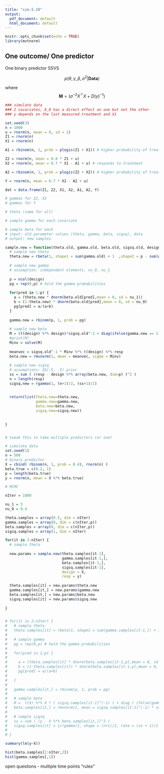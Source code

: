 ```yaml
---
title: "sim.5.28"
output:
  pdf_document: default
  html_document: default
---
```


```r
knitr::opts_chunk$set(echo = TRUE)
library(mvtnorm)
```

## One outcome/ One predictor

\begin{align}
\sigma^2 &\sim \text{IG}(1/2,1/2) \\
P(\theta) &= {1}(0<\theta<1) \\
p(\gamma_i=1 \vert \theta) &= \theta \\
p(\beta_i \vert \gamma_i) &= \gamma_i \mathcal{ N}(0,\nu_1) + (1-\gamma_i)\mathcal{N}(0,\nu_0) \\
p(\mathbf{y} \vert \boldsymbol{\beta}, \mathbf{X}) &= \mathcal{N}(\mathbf{X} \beta, \sigma^2 \mathbf{I}) \\
\end{align}

One binary predictor SSVS

$$p(\theta, \gamma, \beta, \sigma^2 \vert \textbf{Data})$$

\begin{align}
p(\theta \vert \gamma) &\sim \text{Beta}(\sum_i \gamma_i + 1, p - \sum_i \gamma_i + 1) \\
p(\gamma_i \vert \beta, \theta) &= \frac{\theta p(\beta \vert \gamma=1)}{\theta p(\beta \vert \gamma=1)+(1-\theta) p(\beta \vert \gamma=0)} \\
&= \frac{\theta N(0,\nu_1)}{\theta N(0,\nu_1) + (1-\theta) N(0, \nu_0)} \\
p(\beta \vert \gamma) &\sim N( (\sigma^{-2}) \mathbf{M}^{-1} X^\top y, \mathbf{M}^{-1}) \\
p(\sigma^2 \vert \cdot) &\sim \text{IG}((n+1)/2, (\text{ss}+1)/2)
\end{align}

where $$\mathbf{M} =(\sigma^{-2}X^\top X + D(\gamma)^{-1})$$


```r
### simulate data 
### 2 covariates, A_0 has a direct effect on one but not the other
### y depends on the last measured treatment and X1

set.seed(3)
n = 1000
u = rnorm(n, mean = 0, sd = 2)
Z1 = rnorm(n)
X1 = rnorm(n)

A1 = rbinom(n, 1, prob = plogis(Z1 + X1)) # higher probability of treatment when X's are >

Z2 = rnorm(n, mean = 0.8 * Z1 + u)
X2 = rnorm(n, mean = 0.7 * X1 - A1 + u) # responds to treatment

A2 = rbinom(n, 1, prob = plogis(Z2 + X2)) # higher probability of treatment when X's are >

Y = rnorm(n, mean = 0.7 * X2 - A2 + u)

dat = data.frame(Z1, Z2, X1, X2, A1, A2, Y)
```

```r
# gammas for Z2, X2 
# gammas for Y

# theta (same for all)

# sample gamma for each covariate

# sample beta for each
# input: old parameter values (theta, gamma, beta, sigsq), data
# output: new samples

sample.new = function(theta.old, gamma.old, beta.old, sigsq.old, design, resp) {
  # sample new theta
  theta.new = rbeta(1, shape1 = sum(gamma.old) + 1  ,shape2 = p - sum(gamma.old) + 1)
  
  # sample new gamma 
  # assumption: independent elements, nu_0, nu_1
  
  p = ncol(design)
  pg = rep(0,p) # hold the gamma probabilities
  
  for(pred in 1:p) {
    a = (theta.new * dnorm(beta.old[pred],mean = 0, sd = nu_1))
    b = (1-theta.new) * dnorm(beta.old[pred],mean = 0, sd = nu_0)
    pg[pred] = a/(a+b)
  }
  
  gamma.new = rbinom(p, 1, prob = pg)
  
  # sample new beta
  M = (t(design) %*% design)*sigsq.old^-1 + diag(ifelse(gamma.new == 1, 1/nu_1, 1/nu_0)) 
  #print(M)
  Minv = solve(M)
  
  meanvec = sigsq.old^-1 * Minv %*% t(design) %*% resp
  beta.new = rmvnorm(1, mean = meanvec, sigma = Minv)
  
  # sample new sigsq
  # assumptions: IG(.5, .5) prior
  ss = sum ( (resp - design %*% array(beta.new, dim=p) )^2 )
  n = length(resp)
  sigsq.new = rgamma(1, (n+1)/2, (ss+1)/2)
  
  
  return(list(theta.new=theta.new, 
              gamma.new=gamma.new, 
              beta.new=beta.new,
              sigsq.new=sigsq.new))
  
  
}



```


```r

# tweak this to take multiple predictors (or one)

# simulate data
set.seed(1)
n = 500
# binary predictor
X = cbind( rbinom(n, 1, prob = 0.4), rnorm(n) )
beta.true = c(0.2, 1)
p = length(beta.true)
y = rnorm(n, mean = X %*% beta.true)

# MCMC

nIter = 1000

nu_1 = 5
nu_0 = 0.4

theta.samples = array(0.5, dim = nIter)
gamma.samples = array(0, dim = c(nIter,p))
beta.samples = array(0, dim = c(nIter,p))
sigsq.samples = array(1, dim = nIter)

for(it in 2:nIter) {
  # sample theta
  
  new.params = sample.new(theta.samples[it-1],
                          gamma.samples[it-1,],
                          beta.samples[it-1,],
                          sigsq.samples[it-1],
                          design = X,
                          resp = y)
  
  theta.samples[it] = new.params$theta.new
  gamma.samples[it,] = new.params$gamma.new
  beta.samples[it,] = new.params$beta.new
  sigsq.samples[it] = new.params$sigsq.new
  
}


# for(it in 2:nIter) {
#   # sample theta
#   theta.samples[it] = rbeta(1, shape1 = sum(gamma.samples[it-1,]) + 1  ,shape2 = p - sum(gamma.samples[it-1,]) + 1 )
#   
#   # sample gamma
#   pg = rep(0,p) # hold the gamma probabilities
#   
#   for(pred in 1:p) {
#     
#     a = (theta.samples[it] * dnorm(beta.samples[it-1,p],mean = 0, sd = nu_1))
#     b = (1-theta.samples[it]) * dnorm(beta.samples[it-1,p],mean = 0, sd = nu_0)
#     pg[pred] = a/(a+b)
#     
#   }
#   
#   gamma.samples[it,] = rbinom(p, 1, prob = pg)
#   
#   # sample beta
#   M =  t(X) %*% X * ( sigsq.samples[it-1]^(-1) ) + diag ( ifelse(gamma.samples[it,] == 1, 1/nu_1, 1/nu_0)) 
#   beta.samples[it,] = rmvnorm(1, mean = sigsq.samples[it-1]^(-1) * solve(M) %*% t(X) %*% y, sigma = solve(M) )
#   
#   # sample sigsq
#   ss = sum ( (y - X %*% beta.samples[it,])^2 )
#   sigsq.samples[it] = 1/rgamma(1, shape = (n+1)/2, rate = (ss + 1)/2  )
#   
# }

summary(lm(y~X))

hist(beta.samples[2:nIter,2])
hist(gamma.samples[,1])
```

open questions
- multiple time points "rules"



